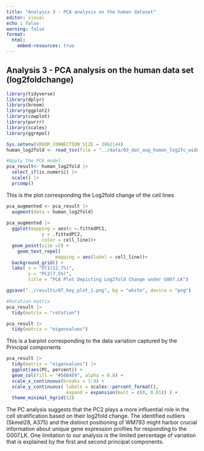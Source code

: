 ```yaml
---
title: "Analysis 3 - PCA analysis on the human dataset"
editor: visual
echo : false
warning: false
format: 
  html:
    embed-resources: true
---
```


## Analysis 3 - PCA analysis on the human data set (log2foldchange) 

```r
library(tidyverse) 
library(dplyr)
library(broom) 
library(ggplot2)
library(cowplot) 
library(purrr)
library(scales)
library(ggrepel)

Sys.setenv(VROOM_CONNECTION_SIZE = 3062144)
human_log2fold <- read_tsv(file = "../data/03_dat_aug_human_log2fc_wide.tsv.gz")
```

```r
#Apply the PCA model
pca_result<- human_log2fold |> 
  select_if(is.numeric) |> 
  scale() |> 
  prcomp()
```

This is the plot corresponding the Log2fold change of the cell lines

```r
pca_augmented <- pca_result |>
  augment(data = human_log2fold) 
  
pca_augmented |>   
  ggplot(mapping = aes(x =.fittedPC1, 
             y = .fittedPC2, 
             color = cell_line))+
  geom_point(size =2) +
    geom_text_repel( 
                  mapping = aes(label = cell_line))+
  background_grid() + 
  labs( x = "PC1(12.7%)", 
        y = "PC2(7.5%)", 
        title = "PCA Plot Depicting Log2fold Change under G007.LK")

ggsave("../results/07_key_plot_1.png", bg = "white", device = "png")
```

```r
#Rotation matrix
pca_result |> 
  tidy(matrix = "rotation")
```

```r
pca_result |> 
  tidy(matrix = "eigenvalues")
```

This is a barplot corresponding to the data variation captured by the Principal components

```r
pca_result |> 
  tidy(matrix = "eigenvalues") |> 
  ggplot(aes(PC, percent)) + 
  geom_col(fill = "#56B4E9", alpha = 0.8) + 
  scale_x_continuous(breaks = 1:9) + 
  scale_y_continuous( labels = scales::percent_format(), 
                      expand = expansion(mult = c(0, 0.01)) ) + 
  theme_minimal_hgrid(12)

```

The PC analysis suggests that the PC2 plays a more influential role in the cell stratification based on their log2fold change. The identified outliers (Skmel28, A375) and the distinct positioning of WM793 might harbor crucial information about unique gene expression profiles for responding to the G007.LK. One limitation to our analysis is the limited percentage of variation that is explained by the first and second principal components.
